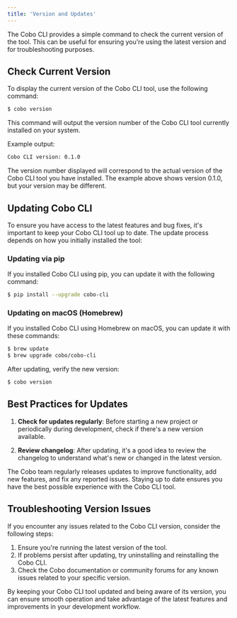 ```yaml
---
title: 'Version and Updates'
---
```


The Cobo CLI provides a simple command to check the current version of the tool. This can be useful for ensuring you're using the latest version and for troubleshooting purposes.

## Check Current Version

To display the current version of the Cobo CLI tool, use the following command:

```bash
$ cobo version
```

This command will output the version number of the Cobo CLI tool currently installed on your system.

Example output:

```bash
Cobo CLI version: 0.1.0
```

<Note>
The version number displayed will correspond to the actual version of the Cobo
CLI tool you have installed. The example above shows version 0.1.0, but your
version may be different.
</Note>

## Updating Cobo CLI

To ensure you have access to the latest features and bug fixes, it's important
to keep your Cobo CLI tool up to date. The update process depends on how you
initially installed the tool:

### Updating via pip

If you installed Cobo CLI using pip, you can update it with the following command:

```bash
$ pip install --upgrade cobo-cli
```

### Updating on macOS (Homebrew)

If you installed Cobo CLI using Homebrew on macOS, you can update it with these commands:

```bash
$ brew update
$ brew upgrade cobo/cobo-cli
```

After updating, verify the new version:

```bash
$ cobo version
```


## Best Practices for Updates

1. **Check for updates regularly**: Before starting a new project or periodically during development, check if there's a new version available.

2. **Review changelog**: After updating, it's a good idea to review the changelog to understand what's new or changed in the latest version.

<Info>
The Cobo team regularly releases updates to improve functionality, add new
features, and fix any reported issues. Staying up to date ensures you have the
best possible experience with the Cobo CLI tool.
</Info>

## Troubleshooting Version Issues

If you encounter any issues related to the Cobo CLI version, consider the following steps:

1. Ensure you're running the latest version of the tool.
2. If problems persist after updating, try uninstalling and reinstalling the Cobo CLI.
3. Check the Cobo documentation or community forums for any known issues related to your specific version.

By keeping your Cobo CLI tool updated and being aware of its version, you can
ensure smooth operation and take advantage of the latest features and
improvements in your development workflow.